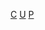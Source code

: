 {{Commonscat|Philanthropists from the United States}}

[[Category:各职业美国人|C]]
[[Category:各國慈善家|U]]
[[Category:美國社會|P]]